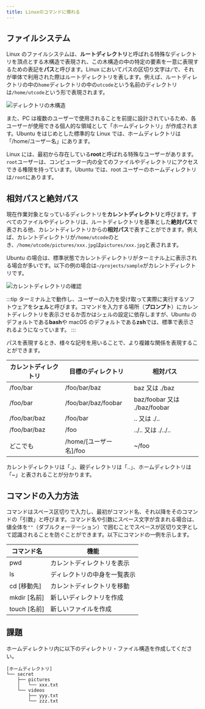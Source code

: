```yaml
---
title: Linuxのコマンドに慣れる
---
```


## ファイルシステム

Linux のファイルシステムは、**ルートディレクトリ**と呼ばれる特殊なディレクトリを頂点とする木構造で表現され、この木構造の中の特定の要素を一意に表現するための表記を**パス**と呼びます。Linux においてパスの区切り文字は`/`で、それが単体で利用された際はルートディレクトリを表します。例えば、ルートディレクトリの中の`home`ディレクトリの中の`utcode`という名前のディレクトリは`/home/utcode`という形で表現されます。

![ディレクトリの木構造](04/directory-tree.png)

また、PC は複数のユーザーで使用されることを前提に設計されているため、各ユーザーが使用できる個人的な領域として「ホームディレクトリ」が作成されます。Ubuntu をはじめとした標準的な Linux では、ホームディレクトリは「/home/ユーザー名」にあります。

Linux には、最初から存在している**root**と呼ばれる特殊なユーザーがあります。`root`ユーザーは、コンピューター内の全てのファイルやディレクトリにアクセスできる権限を持っています。Ubuntu では、root ユーザーのホームディレクトリは`/root`にあります。

## 相対パスと絶対パス

現在作業対象となっているディレクトリを**カレントディレクトリ**と呼びます。すべてのファイルやディレクトリは、ルートディレクトリを基準とした**絶対パス**で表される他、カレントディレクトリからの**相対パス**で表すことができます。例えば、カレントディレクトリが`/home/utcode`のとき、`/home/utcode/pictures/xxx.jpg`は`pictures/xxx.jpg`と表されます。

Ubuntu の場合は、標準状態でカレントディレクトリがターミナル上に表示される場合が多いです。以下の例の場合は`~/projects/sample`がカレントディレクトリです。

![カレントディレクトリの確認](04/check-current-directory.png)

:::tip
ターミナル上で動作し、ユーザーの入力を受け取って実際に実行するソフトウェアを**シェル**と呼びます。コマンドを入力する場所（**プロンプト**）にカレントディレクトリを表示させるか否かはシェルの設定に依存しますが、Ubuntu のデフォルトである**bash**や macOS のデフォルトである**zsh**では、標準で表示されるようになっています。
:::

パスを表現するとき、様々な記号を用いることで、より複雑な関係を表現することができます。

| カレントディレクトリ | 目標のディレクトリ     | 相対パス                     |
| -------------------- | ---------------------- | ---------------------------- |
| /foo/bar             | /foo/bar/baz           | baz 又は ./baz               |
| /foo/bar             | /foo/bar/baz/foobar    | baz/foobar 又は ./baz/foobar |
| /foo/bar/baz         | /foo/bar               | .. 又は ./..                 |
| /foo/bar/baz         | /foo                   | ../.. 又は ./../..           |
| どこでも             | /home/[ユーザー名]/foo | ~/foo                        |

カレントディレクトリは「.」、親ディレクトリは「..」、ホームディレクトリは「~」と表されることが分かります。

## コマンドの入力方法

コマンドはスペース区切りで入力し、最初がコマンド名、それ以降をそのコマンドの「引数」と呼びます。コマンド名や引数にスペース文字が含まれる場合は、値全体を`""`（ダブルクォーテーション）で囲むことでスペースが区切り文字として認識されることを防ぐことができます。以下にコマンドの一例を示します。

| コマンド名   | 機能                         |
| ------------ | ---------------------------- |
| pwd          | カレントディレクトリを表示   |
| ls           | ディレクトリの中身を一覧表示 |
| cd [移動先]  | カレントディレクトリを移動   |
| mkdir [名前] | 新しいディレクトリを作成     |
| touch [名前] | 新しいファイルを作成         |

## 課題

ホームディレクトリ内に以下のディレクトリ・ファイル構造を作成してください。

```
[ホームディレクトリ]
└── secret
    ├── pictures
    │   └── xxx.txt
    └── videos
        ├── yyy.txt
        └── zzz.txt
```
